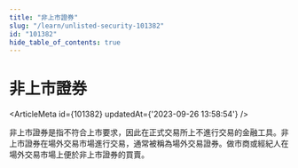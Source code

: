 ```yaml
---
title: "非上市證券"
slug: "/learn/unlisted-security-101382"
id: "101382"
hide_table_of_contents: true
---
```



# 非上市證券

<ArticleMeta id={101382} updatedAt={'2023-09-26 13:58:54'} />
<div className='border-solid border-b border-t-0 my-4 border-[var(--ifm-color-gray-300)]' />

非上市證券是指不符合上市要求，因此在正式交易所上不進行交易的金融工具。非上市證券在場外交易市場進行交易，通常被稱為場外交易證券。做市商或經紀人在場外交易市場上便於非上市證券的買賣。

